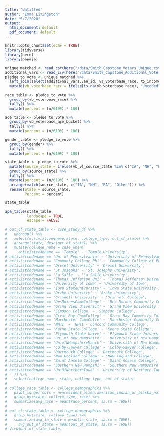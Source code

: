 ```yaml
---
title: "Untitled"
author: "Emma Livingston"
date: "5/7/2020"
output:
  html_document: default
  pdf_document: default
---
```


```r
knitr::opts_chunk$set(echo = TRUE)
library(tidyverse)
library(here)
library(papaja)
```


```r
unique_matched <- read_csv(here("/data/Smith_Capstone_Voters_Unique.csv"))
additional_vars <- read_csv(here("/data/Smith_Capstone_Additional_Voter_File_Vars.csv"))
pledge_to_vote <- unique_matched %>%
  left_join(select(additional_vars,van_id, vb_voterbase_race, tb_income_range_cd, tb_income_range_prem_cd), by = c("vanid" = "van_id")) %>%
  mutate(vb_voterbase_race = ifelse(is.na(vb_voterbase_race), "Uncoded", vb_voterbase_race))
```



```r
race_table <- pledge_to_vote %>%
  group_by(vb_voterbase_race) %>%
  tally() %>%
  mutate(percent = (n/6199) * 100)

age_table <- pledge_to_vote %>%
  group_by(vb_voterbase_age_bucket) %>%
  tally() %>%
  mutate(percent = (n/6199) * 100)

gender_table <- pledge_to_vote %>%
  group_by(gender) %>%
  tally() %>%
  mutate(percent = (n/6199) * 100)

state_table <- pledge_to_vote %>%
  mutate(source_state = ifelse(vb_vf_source_state %in% c("IA", "NH", "PA"), vb_vf_source_state, "Other")) %>%
  group_by(source_state) %>%
  tally() %>%
  mutate(percent = (n/6199) * 100) %>%
  arrange(match(source_state, c("IA", "NH", "PA", "Other"))) %>%
  rename(State = source_state,
         Percent = percent)

state_table
```

```r
apa_table(state_table,
          landscape = TRUE,
          escape = FALSE)
```


```r
# out_of_state_table <- case_study_df %>%
#   ungroup() %>%
#   select(activistcodename,state, college_type, out_of_state) %>%
#   arrange(state, desc(out_of_state)) %>%
#   mutate(college_name = case_when(
#     activistcodename == 'Temple' ~ 'Temple University',
# activistcodename == 'Uni of Pennsylvania' ~ 'University of Pennsylvania',
# activistcodename == 'Communty College Phl' ~ 'Community College of Philadelphia',
# activistcodename == 'Drexel University' ~ 'Drexel University',
# activistcodename == 'St Josephs' ~ 'St. Josephs University',
# activistcodename == 'La Salle' ~ 'La Salle University',
# activistcodename == 'Thomas Jefferson Uni' ~ 'Thomas Jefferson University',
# activistcodename == 'University of Iowa' ~ 'University of Iowa',
# activistcodename == 'Iowa StateUniversity' ~ 'Iowa State University',
# activistcodename == 'Drake University' ~ 'Drake University',
# activistcodename == 'Grinnell University' ~ 'Grinnell College',
# activistcodename == 'DesMoinesCommCollege' ~ 'Des Moines Community College',
# activistcodename == 'Grand View Universit' ~ 'Grand View University',
# activistcodename == 'Simpson College' ~ 'Simpson College',
# activistcodename == 'Great Bay CommColleg' ~ 'Great Bay Community College',
# activistcodename == 'Manchester CommColle' ~ 'Manchester Community College',
# activistcodename == 'NHTI' ~ 'NHTI - Concord Community College',
# activistcodename == 'Keene State College' ~ 'Keene State College',
# activistcodename == 'Plymouth State Unive' ~ 'Plymouth State University',
# activistcodename == 'Uni of New Hampshire' ~ 'University of New Hampshire',
# activistcodename == 'UniofNHampshireManch' ~ 'Universith of New Hampshire Manchester',
# activistcodename == 'Colby-Sawyer College' ~ 'Colby-Sawyer College',
# activistcodename == 'Dartmouth College' ~ 'Dartmouth College',
# activistcodename == 'New England College' ~ 'New England College',
# activistcodename == 'Saint Anselm College' ~ 'Saint Anselm College',
# activistcodename == 'Southern New Hampshi' ~ 'Southern New Hampshire University',
# activistcodename == 'UniOfNorthernIowa' ~ 'University of Northern Iowa'
#   )) %>%
#   select(college_name, state, college_type, out_of_state)
# 
# college_race_table <- college_demographics %>%
#   pivot_longer(cols = nonresident_alien:american_indian_or_alaska_native, names_to = "race", values_to = "race_percent") %>%
#   group_by(state, college_type, race) %>%
#   summarize(avg_race = mean(race_percent, na.rm = TRUE))
# 
# out_of_state_table <- college_demographics %>%
#   group_by(state, college_type) %>%
#   summarize(avg_in_state = mean(in_state, na.rm = TRUE),
#     avg_out_of_state = mean(out_of_state, na.rm = TRUE))
# View(out_of_state_table)
```

